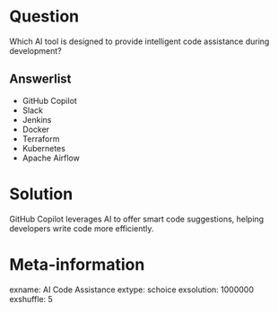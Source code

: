 Question
========
Which AI tool is designed to provide intelligent code assistance during development?

Answerlist
----------
* GitHub Copilot
* Slack
* Jenkins
* Docker
* Terraform
* Kubernetes
* Apache Airflow

Solution
========
GitHub Copilot leverages AI to offer smart code suggestions, helping developers write code more efficiently.

Meta-information
================
exname: AI Code Assistance
extype: schoice
exsolution: 1000000
exshuffle: 5
